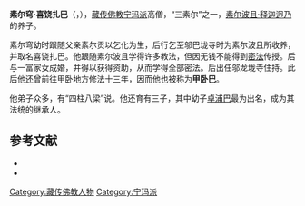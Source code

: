'''素尔穹·喜饶扎巴'''（{{bo|z=ཟུར་ཆུང་ཤེས་རབ་གྲགས་པ་|w=zur chung shes rab grags pa}}，{{bd|1014年||1074年}}），[[藏传佛教|藏传佛教]][[宁玛派|宁玛派]]高僧，“三素尔”之一，[[素尔波且·释迦迥乃|素尔波且·释迦迥乃]]的养子。

素尔穹幼时跟随父亲素尔贡以乞化为生，后行乞至邬巴垅寺时为素尔波且所收养，并取名喜饶扎巴。他跟随素尔波且学得许多教法，但因无钱不能得到[[密法|密法]]传授。后与一富家女成婚，并得以获得资助，从而学得全部密法。后出任邬龙垅寺住持。此后他还曾前往甲卧地方修法十三年，因而他也被称为'''甲卧巴'''。

他弟子众多，有“四柱八梁”说。他还育有三子，其中幼子[[卓浦巴|卓浦巴]]最为出名，成为其法统的继承人。

== 参考文献 ==
{{ReflistH}}
* {{cite book|title=《中国藏传佛教名僧录》|publisher=甘肃民族出版社|author=唐景福}}
* {{cite book|title=《中国民族史人物辞典》|editor=高文德|publisher=中国社会科学出版社|year=1990}}
{{ReflistF}}

[[Category:藏传佛教人物|Category:藏传佛教人物]]
[[Category:宁玛派|Category:宁玛派]]